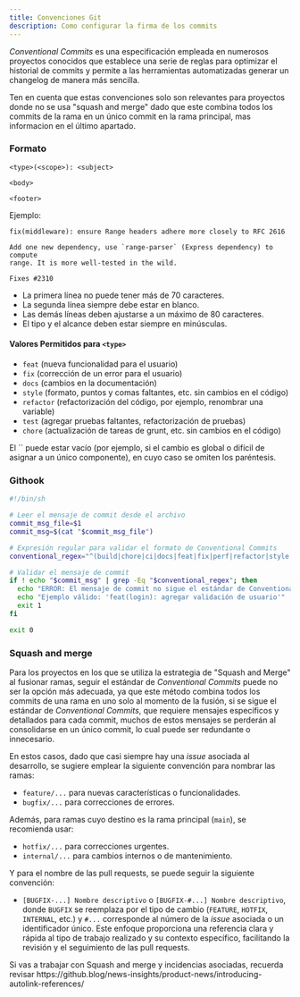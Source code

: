 ```yaml
---
title: Convenciones Git
description: Como configurar la firma de los commits
---
```


*Conventional Commits* es una especificación empleada en numerosos proyectos conocidos que establece una serie de reglas para optimizar el historial de commits y permite a las herramientas automatizadas generar un changelog de manera más sencilla.

<Aside>
Ten en cuenta que estas convenciones solo son relevantes para proyectos donde no se usa "squash and merge" dado que este combina todos los commits de la rama en un único commit en la rama principal, mas informacion en el último apartado.
</Aside>


<CardGrid>
  <LinkCard title="Trunk based development" href="https://trunkbaseddevelopment.com/" />
  <LinkCard title="Conventional commits" href="https://www.conventionalcommits.org/en/v1.0.0/" />
  <LinkCard title="Gitflow" href="https://www.atlassian.com/git/tutorials/comparing-workflows/gitflow-workflow" />
  <LinkCard title="GitLabflow" href="https://docs.gitlab.co.jp/ee/topics/gitlab_flow.html" />
</CardGrid>

### Formato

```
<type>(<scope>): <subject>

<body>

<footer>
```

Ejemplo:

```
fix(middleware): ensure Range headers adhere more closely to RFC 2616

Add one new dependency, use `range-parser` (Express dependency) to compute
range. It is more well-tested in the wild.

Fixes #2310
```

- La primera línea no puede tener más de 70 caracteres.
- La segunda línea siempre debe estar en blanco.
- Las demás líneas deben ajustarse a un máximo de 80 caracteres.
- El tipo y el alcance deben estar siempre en minúsculas.

#### Valores Permitidos para `<type>`

- `feat` (nueva funcionalidad para el usuario)
- `fix` (corrección de un error para el usuario)
- `docs` (cambios en la documentación)
- `style` (formato, puntos y comas faltantes, etc. sin cambios en el código)
- `refactor` (refactorización del código, por ejemplo, renombrar una variable)
- `test` (agregar pruebas faltantes, refactorización de pruebas)
- `chore` (actualización de tareas de grunt, etc. sin cambios en el código)

<Aside>
El `<scope>` puede estar vacío (por ejemplo, si el cambio es global o difícil de asignar a un único componente), en cuyo caso se omiten los paréntesis.
</Aside>

### Githook

```bash
#!/bin/sh

# Leer el mensaje de commit desde el archivo
commit_msg_file=$1
commit_msg=$(cat "$commit_msg_file")

# Expresión regular para validar el formato de Conventional Commits
conventional_regex="^(build|chore|ci|docs|feat|fix|perf|refactor|style|test)(\([a-zA-Z0-9_-]+\))?: .{1,50}"

# Validar el mensaje de commit
if ! echo "$commit_msg" | grep -Eq "$conventional_regex"; then
  echo "ERROR: El mensaje de commit no sigue el estándar de Conventional Commits."
  echo "Ejemplo válido: 'feat(login): agregar validación de usuario'"
  exit 1
fi

exit 0
```
### Squash and merge

Para los proyectos en los que se utiliza la estrategia de "Squash and Merge" al fusionar ramas, seguir el estándar de *Conventional Commits* puede no ser la opción más adecuada, ya que este método combina todos los commits de una rama en uno solo al momento de la fusión, si se sigue el estándar de *Conventional Commits*, que requiere mensajes específicos y detallados para cada commit, muchos de estos mensajes se perderán al consolidarse en un único commit, lo cual puede ser redundante o innecesario.

En estos casos, dado que casi siempre hay una *issue* asociada al desarrollo, se sugiere emplear la siguiente convención para nombrar las ramas:

- `feature/...` para nuevas características o funcionalidades.
- `bugfix/...` para correcciones de errores.

Además, para ramas cuyo destino es la rama principal (`main`), se recomienda usar:

- `hotfix/...` para correcciones urgentes.
- `internal/...` para cambios internos o de mantenimiento.

Y para el nombre de las pull requests, se puede seguir la siguiente convención:

- `[BUGFIX-...] Nombre descriptivo` o `[BUGFIX-#...] Nombre descriptivo`, donde `BUGFIX` se reemplaza por el tipo de cambio (`FEATURE`, `HOTFIX`, `INTERNAL`, etc.) y `#...` corresponde al número de la *issue* asociada o un identificador único. Este enfoque proporciona una referencia clara y rápida al tipo de trabajo realizado y su contexto específico, facilitando la revisión y el seguimiento de las pull requests.


<Aside>
Si vas a trabajar con Squash and merge y incidencias asociadas, recuerda revisar https://github.blog/news-insights/product-news/introducing-autolink-references/
</Aside>
